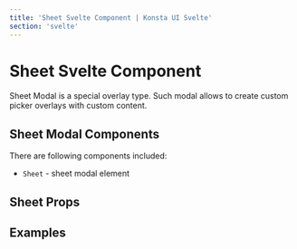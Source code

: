 ```yaml
---
title: 'Sheet Svelte Component | Konsta UI Svelte'
section: 'svelte'
---
```



# Sheet Svelte Component

Sheet Modal is a special overlay type. Such modal allows to create custom picker overlays with custom content.

## Sheet Modal Components

There are following components included:

- `Sheet` - sheet modal element

## Sheet Props

<SheetProps />

## Examples

<SheetExample />
